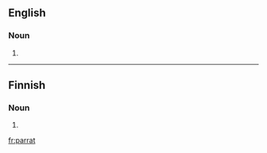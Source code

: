 ==English==
===Noun===
{{head|en}}

# {{obsolete spelling of|parrot}}
----
==Finnish==

===Noun===
{{head|fi|noun form}}

# {{plural of|lang=fi|parta|nocat=1}}

[[fr:parrat]]